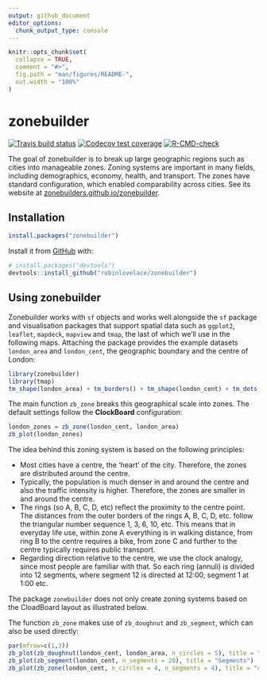 ```yaml
---
output: github_document
editor_options: 
  chunk_output_type: console
---
```



<!-- README.md is generated from README.Rmd. Please edit that file -->

```r
knitr::opts_chunk$set(
  collapse = TRUE,
  comment = "#>",
  fig.path = "man/figures/README-",
  out.width = "100%"
)
```

# zonebuilder

<!-- badges: start -->
[![Travis build status](https://travis-ci.org/zonebuilders/zonebuilder.svg?branch=master)](https://travis-ci.org/zonebuilders/zonebuilder)
[![Codecov test coverage](https://codecov.io/gh/zonebuilders/zonebuilder/branch/master/graph/badge.svg)](https://codecov.io/gh/zonebuilders/zonebuilder?branch=master)
[![R-CMD-check](https://github.com/zonebuilders/zonebuilder/workflows/R-CMD-check/badge.svg)](https://github.com/zonebuilders/zonebuilder/actions)
<!-- badges: end -->

The goal of zonebuilder is to break up large geographic regions such as cities into manageable zones.
Zoning systems are important in many fields, including demographics, economy, health, and transport. The zones have standard configuration, which enabled comparability across cities. See its website at [zonebuilders.github.io/zonebuilder](https://zonebuilders.github.io/zonebuilder/).

## Installation

<!-- You can install the released version of zonebuilder from [CRAN](https://CRAN.R-project.org) with: -->

```r
install.packages("zonebuilder")
```

Install it from [GitHub](https://github.com/) with:

```r
# install.packages("devtools")
devtools::install_github("robinlovelace/zonebuilder")
```

## Using zonebuilder

Zonebuilder works with `sf` objects and works well alongside the `sf` package and visualisation packages that support spatial data such as `ggplot2`, `leaflet`, `mapdeck`, `mapview` and `tmap`, the last of which we'll use in the following maps.
Attaching the package provides the example datasets `london_area` and `london_cent`, the geographic boundary and the centre of London:

```r
library(zonebuilder)
library(tmap)
tm_shape(london_area) + tm_borders() + tm_shape(london_cent) + tm_dots("red")
```


The main function `zb_zone` breaks this geographical scale into zones. The default settings follow the **ClockBoard** configuration:


```r
london_zones = zb_zone(london_cent, london_area)
zb_plot(london_zones)
```


The idea behind this zoning system is based on the following principles:

* Most cities have a centre, the 'heart' of the city. Therefore, the zones are distributed around the centre.
* Typically, the population is much denser in and around the centre and also the traffic intensity is higher. Therefore, the zones are smaller in and around the centre.
* The rings (so A, B, C, D, etc) reflect the proximity to the centre point. The distances from the outer borders of the rings A, B, C, D, etc. follow the triangular number sequence 1, 3, 6, 10, etc. This means that in everyday life use, within zone A everything is in walking distance, from ring B to the centre requires a bike, from zone C and further to the centre typically requires public transport. 
* Regarding direction relative to the centre, we use the clock analogy, since most people are familiar with that. So each ring (annuli) is divided into 12 segments, where segment 12 is directed at 12:00, segment 1 at 1:00 etc. 


The package `zonebuilder` does not only create zoning systems based on the CloadBoard layout as illustrated below.


The function `zb_zone` makes use of `zb_doughnut` and `zb_segment`, which can also be used directly:

```r
par(mfrow=c(1,3))
zb_plot(zb_doughnut(london_cent, london_area, n_circles = 5), title = "Doughnuts")
zb_plot(zb_segment(london_cent, n_segments = 20), title = "Segments")
zb_plot(zb_zone(london_cent, n_circles = 4, n_segments = 4), title = "4 segments, 4 circles")
```


<!-- tmap_arrange( -->
<!--   zb_view(zb_doughnut(london_cent, london_area, n_circles = 5), title = "Doughnuts"), -->
<!--   zb_view(zb_segment(london_cent, n_segments = 20), title = "Segments") -->
<!--  ) -->

